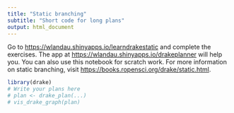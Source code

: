 ```yaml
---
title: "Static branching"
subtitle: "Short code for long plans"
output: html_document
---
```


Go to <https://wlandau.shinyapps.io/learndrakestatic> and complete the exercises. The app at <https://wlandau.shinyapps.io/drakeplanner> will help you. You can also use this notebook for scratch work. For more information on static branching, visit <https://books.ropensci.org/drake/static.html>.

```r
library(drake)
# Write your plans here
# plan <- drake_plan(...)
# vis_drake_graph(plan)
```